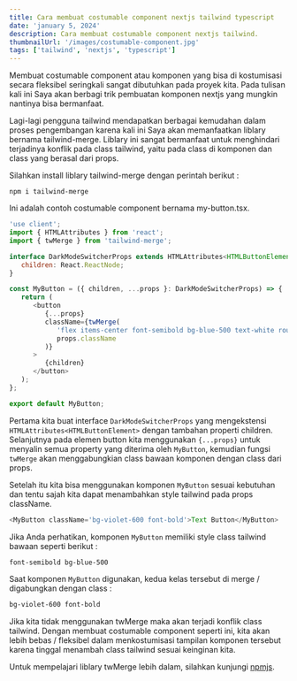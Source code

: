 ```yaml
---
title: Cara membuat costumable component nextjs tailwind typescript
date: 'january 5, 2024'
description: Cara membuat costumable component nextjs tailwind.
thumbnailUrl: '/images/costumable-component.jpg'
tags: ['tailwind', 'nextjs', 'typescript']
---
```


Membuat costumable component atau komponen yang bisa di kostumisasi secara fleksibel seringkali sangat dibutuhkan pada proyek kita. Pada tulisan kali ini Saya akan berbagi trik pembuatan komponen nextjs yang mungkin nantinya bisa bermanfaat.

Lagi-lagi pengguna tailwind mendapatkan berbagai kemudahan dalam proses pengembangan karena kali ini Saya akan memanfaatkan liblary bernama tailwind-merge. Liblary ini sangat bermanfaat untuk menghindari terjadinya konflik pada class tailwind, yaitu pada class di komponen dan class yang berasal dari props.

Silahkan install liblary tailwind-merge dengan perintah berikut :

```npm
npm i tailwind-merge
```

Ini adalah contoh costumable component bernama my-button.tsx.

```javascript
'use client';
import { HTMLAttributes } from 'react';
import { twMerge } from 'tailwind-merge';

interface DarkModeSwitcherProps extends HTMLAttributes<HTMLButtonElement> {
   children: React.ReactNode;
}

const MyButton = ({ children, ...props }: DarkModeSwitcherProps) => {
   return (
      <button
         {...props}
         className={twMerge(
            'flex items-center font-semibold bg-blue-500 text-white rounded-lg px-4 py-2',
            props.className
         )}
      >
         {children}
      </button>
   );
};

export default MyButton;
```

Pertama kita buat interface `DarkModeSwitcherProps` yang mengekstensi `HTMLAttributes<HTMLButtonElement>` dengan tambahan properti children. Selanjutnya pada elemen button kita menggunakan `{...props}` untuk menyalin semua property yang diterima oleh `MyButton`, kemudian fungsi `twMerge` akan menggabungkian class bawaan komponen dengan class dari props.

Setelah itu kita bisa menggunakan komponen `MyButton` sesuai kebutuhan dan tentu sajah kita dapat menambahkan style tailwind pada props className.

```javascript
<MyButton className='bg-violet-600 font-bold'>Text Button</MyButton>
```

Jika Anda perhatikan, komponen `MyButton` memiliki style class tailwind bawaan seperti berikut :

```html
font-semibold bg-blue-500
```

Saat komponen `MyButton` digunakan, kedua kelas tersebut di merge / digabungkan dengan class :

```html
bg-violet-600 font-bold
```

Jika kita tidak menggunakan twMerge maka akan terjadi konflik class tailwind. Dengan membuat costumable component seperti ini, kita akan lebih bebas / fleksibel dalam menkostumisasi tampilan komponen tersebut karena tinggal menambah class tailwind sesuai keinginan kita.

Untuk mempelajari liblary twMerge lebih dalam, silahkan kunjungi [npmjs](https://www.npmjs.com/package/tailwind-merge).
